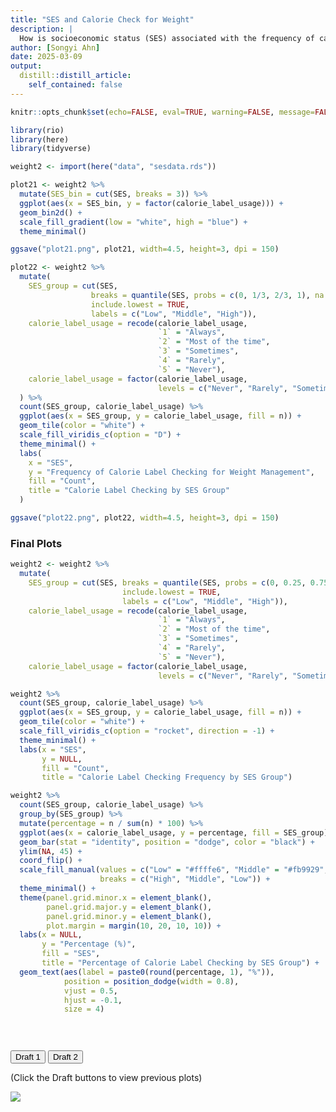 ```yaml
---
title: "SES and Calorie Check for Weight"
description: |
  How is socioeconomic status (SES) associated with the frequency of calorie label checking for weight management?
author: [Songyi Ahn]
date: 2025-03-09
output:
  distill::distill_article:
    self_contained: false
---
```


```r
knitr::opts_chunk$set(echo=FALSE, eval=TRUE, warning=FALSE, message=FALSE)
```

```r
library(rio)
library(here)
library(tidyverse)
```

```r
weight2 <- import(here("data", "sesdata.rds"))
```

```r
plot21 <- weight2 %>%
  mutate(SES_bin = cut(SES, breaks = 3)) %>% 
  ggplot(aes(x = SES_bin, y = factor(calorie_label_usage))) +
  geom_bin2d() +
  scale_fill_gradient(low = "white", high = "blue") +
  theme_minimal() 

ggsave("plot21.png", plot21, width=4.5, height=3, dpi = 150)
```

```r
plot22 <- weight2 %>%
  mutate(
    SES_group = cut(SES, 
                  breaks = quantile(SES, probs = c(0, 1/3, 2/3, 1), na.rm = TRUE),
                  include.lowest = TRUE,
                  labels = c("Low", "Middle", "High")),
    calorie_label_usage = recode(calorie_label_usage,
                                 `1` = "Always",
                                 `2` = "Most of the time",
                                 `3` = "Sometimes",
                                 `4` = "Rarely",
                                 `5` = "Never"),
    calorie_label_usage = factor(calorie_label_usage, 
                                 levels = c("Never", "Rarely", "Sometimes", "Most of the time", "Always"))
  ) %>% 
  count(SES_group, calorie_label_usage) %>%
  ggplot(aes(x = SES_group, y = calorie_label_usage, fill = n)) + 
  geom_tile(color = "white") + 
  scale_fill_viridis_c(option = "D") +
  theme_minimal() +
  labs(
    x = "SES",
    y = "Frequency of Calorie Label Checking for Weight Management",
    fill = "Count",
    title = "Calorie Label Checking by SES Group"
  )

ggsave("plot22.png", plot22, width=4.5, height=3, dpi = 150)
```

### Final Plots
```r
weight2 <- weight2 %>%
  mutate(
    SES_group = cut(SES, breaks = quantile(SES, probs = c(0, 0.25, 0.75, 1), na.rm = TRUE),
                         include.lowest = TRUE,
                         labels = c("Low", "Middle", "High")),
    calorie_label_usage = recode(calorie_label_usage,
                                 `1` = "Always",
                                 `2` = "Most of the time",
                                 `3` = "Sometimes",
                                 `4` = "Rarely",
                                 `5` = "Never"),
    calorie_label_usage = factor(calorie_label_usage, 
                                 levels = c("Never", "Rarely", "Sometimes", "Most of the time", "Always")))

weight2 %>%
  count(SES_group, calorie_label_usage) %>%
  ggplot(aes(x = SES_group, y = calorie_label_usage, fill = n)) + 
  geom_tile(color = "white") + 
  scale_fill_viridis_c(option = "rocket", direction = -1) +
  theme_minimal() +
  labs(x = "SES",
       y = NULL,
       fill = "Count",
       title = "Calorie Label Checking Frequency by SES Group")

weight2 %>%
  count(SES_group, calorie_label_usage) %>%
  group_by(SES_group) %>%
  mutate(percentage = n / sum(n) * 100) %>%
  ggplot(aes(x = calorie_label_usage, y = percentage, fill = SES_group)) + 
  geom_bar(stat = "identity", position = "dodge", color = "black") + 
  ylim(NA, 45) +
  coord_flip() +
  scale_fill_manual(values = c("Low" = "#ffffe6", "Middle" = "#fb9929", "High" = "#65270b"),
                    breaks = c("High", "Middle", "Low")) +
  theme_minimal() +
  theme(panel.grid.minor.x = element_blank(),
        panel.grid.major.y = element_blank(),
        panel.grid.minor.y = element_blank(),
        plot.margin = margin(10, 20, 10, 10)) +
  labs(x = NULL,
       y = "Percentage (%)",
       fill = "SES",
       title = "Percentage of Calorie Label Checking by SES Group") +
  geom_text(aes(label = paste0(round(percentage, 1), "%")),
            position = position_dodge(width = 0.8),
            vjust = 0.5,
            hjust = -0.1,
            size = 4)
```

<div style="height: 30px;">
</div>

<div>
  <button onclick="showPlot('plot21')">Draft 1</button>
  <button onclick="showPlot('plot22')">Draft 2</button>
</div>

<div>
(Click the Draft buttons to view previous plots)
</div>

<div id="plot-container">
  <img id="plot21" src="plot21.png">
  <img id="plot22" src="plot22.png" style="display:none; width: 100%; height: auto;">
</div>

<script>
  function showPlot(plotId) {
    document.getElementById('plot21').style.display = "none";
    document.getElementById('plot22').style.display = "none";
    document.getElementById(plotId).style.display = "block";
  }
</script>
